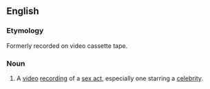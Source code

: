 {{also|sextape|sex-tape}}
==English==
{{wikipedia|Sex tape (disambiguation)}}

===Etymology===
Formerly recorded on video cassette tape.

===Noun===
{{en-noun}}

# A [[video]] [[recording]] of a [[sex act]], especially one starring a [[celebrity]].